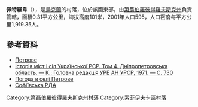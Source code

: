 {{no footnotes|time=2015-09-22T01:44:11+00:00}}
{{coord|48|1|25|N|33|55|54|E|scale:30000_region:UA|display=title}}

'''佩特羅韋'''（{{lang-uk|Петрове}}），是[[烏克蘭|烏克蘭]]的村落，位於該國東部，由[[第聶伯羅彼得羅夫斯克州|第聶伯羅彼得羅夫斯克州]]負責管轄，面積0.31平方公里，海拔高度101米，2001年人口595，人口密度每平方公里1,919.35人。

==參考資料==
* [http://gska2.rada.gov.ua/pls/z7502/A005?rdat1=06.12.2007&rf7571=6514 Петрове]{{dead link|date=2017年11月 |bot=InternetArchiveBot |fix-attempted=yes }}
* [https://web.archive.org/web/20110118081751/http://www.igsu.org.ua/Dnepropetrovskaja.obl/Sofievskij.rajon/Petrovo.html Історія міст і сіл Української РСР. Том 4. Дніпропетровська область. — К.: Головна редакція УРЕ АН УРСР, 1971. — С. 730]
* [http://weather.in.ua/ua/dnepropetrovskaja/20245 Погода в селі Петрове] {{Wayback|url=http://weather.in.ua/ua/dnepropetrovskaja/20245 |date=20160607093559 }}
* [https://web.archive.org/web/20131204052420/http://www.sofiiv-rn.dp.gov.ua/OBLADM/sofiev_rda.nsf/docs/964F983FD5814608C22576400068938E?OpenDocument Софіївська РДА]

{{DEFAULTSORT:Петрове}}
[[Category:第聶伯羅彼得羅夫斯克州村落|Category:第聶伯羅彼得羅夫斯克州村落]]
[[Category:索菲伊夫卡區村落|Category:索菲伊夫卡區村落]]


{{Dnipropetrovsk-geo-stub}}